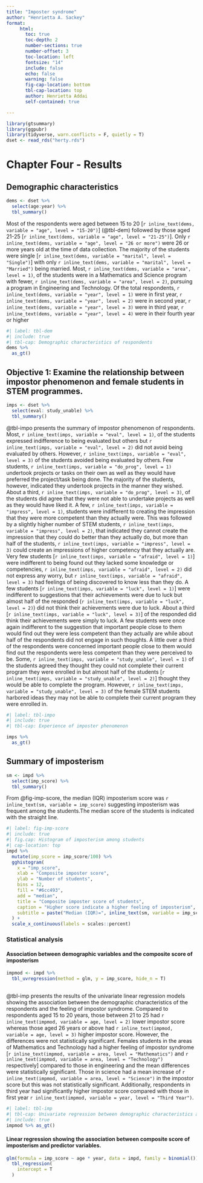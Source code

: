 ```yaml
---
title: "Imposter syndrome"
author: "Henrietta A. Sackey"
format: 
     html:
       toc: true
       toc-depth: 2
       number-sections: true
       number-offset: 3
       toc-location: left
       fontsize: "14"
       include: false
       echo: false
       warning: false
       fig-cap-location: bottom
       tbl-cap-location: top
       author: Henrietta Addai
       self-contained: true

---
```


```r
library(gtsummary)
library(ggpubr)
library(tidyverse, warn.conflicts = F, quietly = T)
dset <- read_rds("herty.rds")
```

# Chapter Four - Results

## Demographic characteristics

```r
dems <- dset %>% 
  select(age:year) %>% 
  tbl_summary()
```

Most of the respondents were aged between 15 to 20 [`r inline_text(dems, variable = "age", level = "15-20")`] (@tbl-dem) followed by those aged 21-25 [`r inline_text(dems, variable = "age", level = "21-25")`]. Only `r inline_text(dems, variable = "age", level = "26 or more")` were 26 or more years old at the time of data collection. The majority of the students were single [`r inline_text(dems, variable = "marital", level = "Single")`] with only `r inline_text(dems, variable = "marital", level = "Married")` being married. Most, `r inline_text(dems, variable = "area", level = 1)`, of the students were in a Mathematics and Science program with fewer, `r inline_text(dems, variable = "area", level = 2)`, pursuing a program in Engineering and Technology. Of the total respondents, `r inline_text(dems, variable = "year", level = 1)` were in first year, `r inline_text(dems, variable = "year", level = 2)` were in second year, `r inline_text(dems, variable = "year", level = 3)` were in third year, `r inline_text(dems, variable = "year", level = 4)` were in their fourth year or higher

```r
#| label: tbl-dem
#| include: true
#| tbl-cap: Demographic characteristics of respondents 
dems %>% 
  as_gt()
```

## Objective 1: Examine the relationship between impostor phenomenon and female students in STEM programmes.

```r
imps <- dset %>% 
  select(eval: study_unable) %>% 
  tbl_summary()
```

@tbl-impo presents the summary of impostor phenomenon of respondents. Most, `r inline_text(imps, variable = "eval", level = 1)`, of the students expressed indifference to being evaluated but others but `r inline_text(imps, variable = "eval", level = 2)` did not avoid being evaluated by others. However, `r inline_text(imps, variable = "eval", level = 3)` of the students avoided being evaluated by others. Few students, `r inline_text(imps, variable = "do_prog", level = 1)` undertook projects or tasks on their own as well as they would have preferred the project/task being done. The majority of the students, however, indicated they undertook projects in the manner they wished. About a third, `r inline_text(imps, variable = "do_prog", level = 3)`, of the students did agree that they were not able to undertake projects as well as they would have liked it. A few, `r inline_text(imps, variable = "impress", level = 1)`, students were indifferent to creating the impression that they were more competent than they actually were. This was followed by a slightly higher number of STEM students, `r inline_text(imps, variable = "impress", level = 2)`, that indicated they cannot create the impression that they could do better than they actually do, but more than half of the students, `r inline_text(imps, variable = "impress", level = 3)` could create an impressions of higher competency that they actually are. Very few students [`r inline_text(imps, variable = "afraid", level = 1)`] were indifferent to being found out they lacked some knowledge or competencies, `r inline_text(imps, variable = "afraid", level = 2)` did not express any worry, but `r inline_text(imps, variable = "afraid", level = 3)` had feelings of being discovered to know less than they do. A few students [`r inline_text(imps, variable = "luck", level = 1)`] were indifferent to suggestions that their achievements were due to luck but almost half of the responded (`r inline_text(imps, variable = "luck", level = 2)`) did not think their achievements were due to luck. About a third [`r inline_text(imps, variable = "luck", level = 3)`] of the responded did think their achievements were simply to luck. A few students were once again indifferent to the suggestion that important people close to them would find out they were less competent than they actually are while about half of the respondents did not engage in such thoughts. A little over a third of the respondents were concerned important people close to them would find out the respondents were less competent than they were perceived to be. Some, `r inline_text(imps, variable = "study_unable", level = 1)` of the students agreed they thought they could not complete their current program they were enrolled in but almost half of the students [`r inline_text(imps, variable = "study_unable", level = 2)`] thought they would be able to complete the program. However, `r inline_text(imps, variable = "study_unable", level = 3)` of the female STEM students harbored ideas they may not be able to complete their current program they were enrolled in.

```r
#| label: tbl-impo
#| include: true
#| tbl-cap: Experience of imposter phenomenon

imps %>% 
  as_gt()
```

## Summary of imposterism

```r
sm <- impd %>% 
  select(imp_score) %>% 
  tbl_summary()
```

From @fig-imp-score, the median (IQR) imposterism score was `r inline_text(sm, variable = imp_score)` suggesting imposterism was frequent among the students.The median score of the students is indicated with the straight line.
```r
#| label: fig-imp-score
#| include: true
#| fig.cap: Histogram of imposterism among students
#| cap-location: top
impd %>% 
  mutate(imp_score = imp_score/100) %>% 
  gghistogram(
    x = "imp_score",
    xlab = "Composite imposter score",
    ylab = "Number of students",
    bins = 12,
    fill = "#6cc493",
    add = "median",
    title = "Composite imposter score of students",
    caption = "Higher score indicate a higher feeling of imposterism",
    subtitle = paste("Median (IQR)=", inline_text(sm, variable = imp_score))
  ) + 
  scale_x_continuous(labels = scales::percent)

```


### Statistical analysis

#### Association between demographic variables and the composite score of imposterism
```r
impmod <- impd %>% 
  tbl_uvregression(method = glm, y = imp_score, hide_n = T)
  
```
@tbl-imp presents the results of the univariate linear regression models showing the association between the demographic characteristics of the respondents and the feeling of impostor syndrome. Compared to respondents aged 15 to 20 years, those between 21 to 25 had `r inline_text(impmod, variable = age, level = 2)` lower impostor score whereas those aged 26 years or above had `r inline_text(impmod, variable = age, level = 3)` higher impostor score. However, the differences were not statistically significant. Females students in the areas of Mathematics and Technology had a higher feeling of impostor syndrome [`r inline_text(impmod, variable = area, level = "Mathematics")` and `r inline_text(impmod, variable = area, level = "Technology")` respectively] compared to those in engineering and the mean differences were statistically significant. Those in science had a mean increase of `r inline_text(impmod, variable = area, level = "Science")` in the impostor score but this was not statistically significant. Additionally, respondents in third year had significantly higher impostor score compared with those in first year `r inline_text(impmod, variable = year, level = "Third Year")`.
```r
#| label: tbl-imp
#| tbl-cap: Univariate regression between demographic characteristics and the feeling of imposter syndrome
#| include: true
impmod %>% as_gt()
```

#### Linear regression showing the association between composite score of imposterism and predictor variables.

```r
glm(formula = imp_score ~ age * year, data = impd, family = binomial()) %>% 
  tbl_regression(
    intercept = T
  )
```


